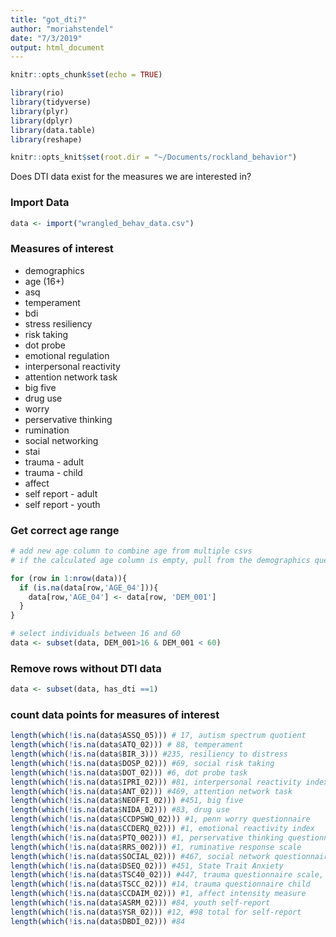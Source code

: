 ```yaml
---
title: "got_dti?"
author: "moriahstendel"
date: "7/3/2019"
output: html_document
---
```


```r
knitr::opts_chunk$set(echo = TRUE)

library(rio)
library(tidyverse)
library(plyr)
library(dplyr)
library(data.table)
library(reshape)

knitr::opts_knit$set(root.dir = "~/Documents/rockland_behavior")
```

Does DTI data exist for the measures we are interested in?

### Import Data
```r
data <- import("wrangled_behav_data.csv")
```

### Measures of interest

* demographics
* age (16+)
* asq
* temperament
* bdi
* stress resiliency
* risk taking
* dot probe
* emotional regulation
* interpersonal reactivity
* attention network task
* big five
* drug use
* worry
* perservative thinking
* rumination
* social networking
* stai
* trauma - adult
* trauma - child
* affect
* self report - adult
* self report - youth

### Get correct age range

```r

# add new age column to combine age from multiple csvs
# if the calculated age column is empty, pull from the demographics questionnaire (from same visit)

for (row in 1:nrow(data)){
  if (is.na(data[row,'AGE_04'])){
    data[row,'AGE_04'] <- data[row, 'DEM_001']
  }
}

# select individuals between 16 and 60
data <- subset(data, DEM_001>16 & DEM_001 < 60)

```

### Remove rows without DTI data

```r
data <- subset(data, has_dti ==1)

```

### count data points for measures of interest

```r
length(which(!is.na(data$ASSQ_05))) # 17, autism spectrum quotient
length(which(!is.na(data$ATQ_02))) # 88, temperament
length(which(!is.na(data$BIR_3))) #235, resiliency to distress
length(which(!is.na(data$DOSP_02))) #69, social risk taking
length(which(!is.na(data$DOT_02))) #6, dot probe task
length(which(!is.na(data$IPRI_02))) #81, interpersonal reactivity index 
length(which(!is.na(data$ANT_02))) #469, attention network task
length(which(!is.na(data$NEOFFI_02))) #451, big five
length(which(!is.na(data$NIDA_02))) #83, drug use
length(which(!is.na(data$CCDPSWQ_02))) #1, penn worry questionnaire
length(which(!is.na(data$CCDERQ_02))) #1, emotional reactivity index
length(which(!is.na(data$PTQ_002))) #1, perservative thinking questionnnaire
length(which(!is.na(data$RRS_002))) #1, ruminative response scale
length(which(!is.na(data$SOCIAL_02))) #467, social network questionnaire
length(which(!is.na(data$DSEQ_02))) #451, State Trait Anxiety
length(which(!is.na(data$TSC40_02))) #447, trauma questionnaire scale, adult
length(which(!is.na(data$TSCC_02))) #14, trauma questionnaire child 
length(which(!is.na(data$CCDAIM_02))) #1, affect intensity measure 
length(which(!is.na(data$ASRM_02))) #84, youth self-report
length(which(!is.na(data$YSR_02))) #12, #98 total for self-report
length(which(!is.na(data$DBDI_02))) #84

```

